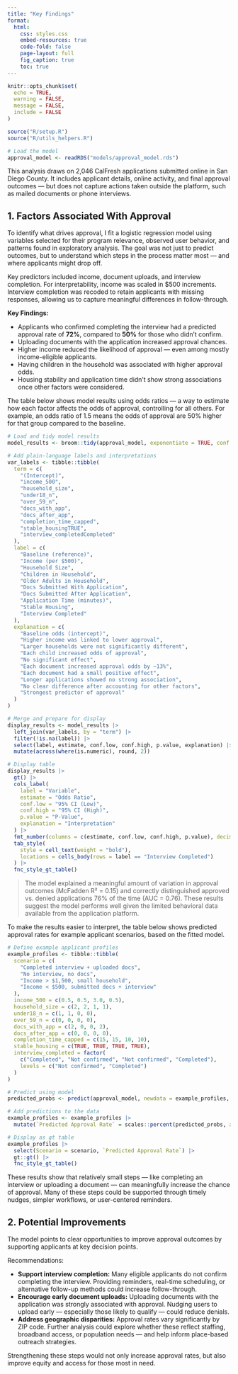 ```yaml
---
title: "Key Findings"
format:
  html:
    css: styles.css
    embed-resources: true
    code-fold: false
    page-layout: full
    fig_caption: true
    toc: true
---
```


```r
knitr::opts_chunk$set(
  echo = TRUE,
  warning = FALSE,
  message = FALSE,
  include = FALSE
)

source("R/setup.R")
source("R/utils_helpers.R")

# Load the model 
approval_model <- readRDS("models/approval_model.rds")
```

This analysis draws on 2,046 CalFresh applications submitted online in San Diego County. It includes applicant details, online activity, and final approval outcomes — but does not capture actions taken outside the platform, such as mailed documents or phone interviews.

## 1. Factors Associated With Approval

To identify what drives approval, I fit a logistic regression model using variables selected for their program relevance, observed user behavior, and patterns found in exploratory analysis. The goal was not just to predict outcomes, but to understand which steps in the process matter most — and where applicants might drop off.

Key predictors included income, document uploads, and interview completion. For interpretability, income was scaled in $500 increments. Interview completion was recoded to retain applicants with missing responses, allowing us to capture meaningful differences in follow-through.

::: callout-purple
**Key Findings:**

-   Applicants who confirmed completing the interview had a predicted approval rate of **72%**, compared to **50%** for those who didn’t confirm.
-   Uploading documents with the application increased approval chances.
-   Higher income reduced the likelihood of approval — even among mostly income-eligible applicants.
-   Having children in the household was associated with higher approval odds.
-   Housing stability and application time didn’t show strong associations once other factors were considered.
:::

The table below shows model results using odds ratios — a way to estimate how each factor affects the odds of approval, controlling for all others. For example, an odds ratio of 1.5 means the odds of approval are 50% higher for that group compared to the baseline.

```r
# Load and tidy model results
model_results <- broom::tidy(approval_model, exponentiate = TRUE, conf.int = TRUE)

# Add plain-language labels and interpretations
var_labels <- tibble::tibble(
  term = c(
    "(Intercept)",
    "income_500",
    "household_size",
    "under18_n",
    "over_59_n",
    "docs_with_app",
    "docs_after_app",
    "completion_time_capped",
    "stable_housingTRUE",
    "interview_completedCompleted"
  ),
  label = c(
    "Baseline (reference)",
    "Income (per $500)",
    "Household Size",
    "Children in Household",
    "Older Adults in Household",
    "Docs Submitted With Application",
    "Docs Submitted After Application",
    "Application Time (minutes)",
    "Stable Housing",
    "Interview Completed"
  ),
  explanation = c(
    "Baseline odds (intercept)",
    "Higher income was linked to lower approval",
    "Larger households were not significantly different",
    "Each child increased odds of approval",
    "No significant effect",
    "Each document increased approval odds by ~13%",
    "Each document had a small positive effect",
    "Longer applications showed no strong association",
    "No clear difference after accounting for other factors",
    "Strongest predictor of approval"
  )
)

# Merge and prepare for display
display_results <- model_results |>
  left_join(var_labels, by = "term") |>
  filter(!is.na(label)) |>
  select(label, estimate, conf.low, conf.high, p.value, explanation) |>
  mutate(across(where(is.numeric), round, 2))

# Display table
display_results |>
  gt() |>
  cols_label(
    label = "Variable",
    estimate = "Odds Ratio",
    conf.low = "95% CI (Low)",
    conf.high = "95% CI (High)",
    p.value = "P-Value",
    explanation = "Interpretation"
  ) |>
  fmt_number(columns = c(estimate, conf.low, conf.high, p.value), decimals = 2) |>
  tab_style(
    style = cell_text(weight = "bold"),
    locations = cells_body(rows = label == "Interview Completed")
  ) |>
  fnc_style_gt_table()
```
> The model explained a meaningful amount of variation in approval outcomes (McFadden R² = 0.15) and correctly distinguished approved vs. denied applications 76% of the time (AUC = 0.76). These results suggest the model performs well given the limited behavioral data available from the application platform.

To make the results easier to interpret, the table below shows predicted approval rates for example applicant scenarios, based on the fitted model.

```r
# Define example applicant profiles
example_profiles <- tibble::tibble(
  scenario = c(
    "Completed interview + uploaded docs",
    "No interview, no docs",
    "Income > $1,500, small household",
    "Income < $500, submitted docs + interview"
  ),
  income_500 = c(0.5, 0.5, 3.0, 0.5),
  household_size = c(2, 2, 1, 1),
  under18_n = c(1, 1, 0, 0),
  over_59_n = c(0, 0, 0, 0),
  docs_with_app = c(2, 0, 0, 2),
  docs_after_app = c(0, 0, 0, 0),
  completion_time_capped = c(15, 15, 10, 10),
  stable_housing = c(TRUE, TRUE, TRUE, TRUE),
  interview_completed = factor(
    c("Completed", "Not confirmed", "Not confirmed", "Completed"),
    levels = c("Not confirmed", "Completed")
  )
)

# Predict using model
predicted_probs <- predict(approval_model, newdata = example_profiles, type = "response")

# Add predictions to the data
example_profiles <- example_profiles |>
  mutate(`Predicted Approval Rate` = scales::percent(predicted_probs, accuracy = 1))

# Display as gt table
example_profiles |>
  select(Scenario = scenario, `Predicted Approval Rate`) |>
  gt::gt() |>
  fnc_style_gt_table()
```
These results show that relatively small steps — like completing an interview or uploading a document — can meaningfully increase the chance of approval. Many of these steps could be supported through timely nudges, simpler workflows, or user-centered reminders.

## 2. Potential Improvements

The model points to clear opportunities to improve approval outcomes by supporting applicants at key decision points.

::: callout-purple
Recommendations:

-   **Support interview completion:** Many eligible applicants do not confirm completing the interview. Providing reminders, real-time scheduling, or alternative follow-up methods could increase follow-through.
-   **Encourage early document uploads:** Uploading documents with the application was strongly associated with approval. Nudging users to upload early — especially those likely to qualify — could reduce denials.
-   **Address geographic disparities:** Approval rates vary significantly by ZIP code. Further analysis could explore whether these reflect staffing, broadband access, or population needs — and help inform place-based outreach strategies.
:::

Strengthening these steps would not only increase approval rates, but also improve equity and access for those most in need.